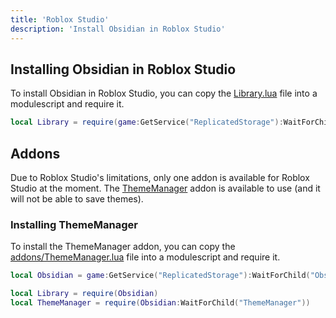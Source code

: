```yaml
---
title: 'Roblox Studio'
description: 'Install Obsidian in Roblox Studio'
---
```


## Installing Obsidian in Roblox Studio
To install Obsidian in Roblox Studio, you can copy the [Library.lua](https://raw.githubusercontent.com/deividcomsono/Obsidian/refs/heads/main/Library.lua) file into a modulescript and require it.

```lua
local Library = require(game:GetService("ReplicatedStorage"):WaitForChild("Obsidian"))
```

## Addons
Due to Roblox Studio's limitations, only one addon is available for Roblox Studio at the moment. The [ThemeManager](/obsidian/core/addons/thememanager) addon is available to use (and it will not be able to save themes).

### Installing ThemeManager
To install the ThemeManager addon, you can copy the [addons/ThemeManager.lua](https://raw.githubusercontent.com/deividcomsono/Obsidian/main/addons/ThemeManager.lua) file into a modulescript and require it.

```lua
local Obsidian = game:GetService("ReplicatedStorage"):WaitForChild("Obsidian")

local Library = require(Obsidian)
local ThemeManager = require(Obsidian:WaitForChild("ThemeManager"))
```